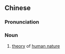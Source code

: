 {{also|人性论}}
==Chinese==
{{zh-forms|s=人性论|type=21}}

===Pronunciation===
{{zh-pron
|m=rénxìnglùn
|cat=n
}}

===Noun===
{{zh-noun}}

# [[theory]] of [[human nature]]